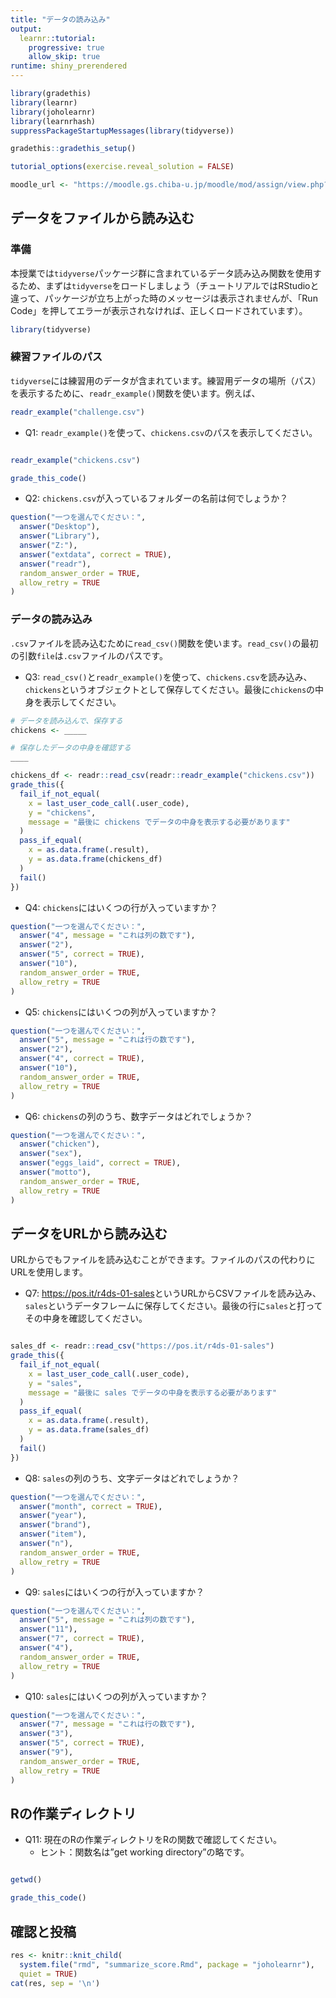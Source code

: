 ```yaml
---
title: "データの読み込み"
output:
  learnr::tutorial:
    progressive: true
    allow_skip: true
runtime: shiny_prerendered
---
```


```r
library(gradethis)
library(learnr)
library(joholearnr)
library(learnrhash)
suppressPackageStartupMessages(library(tidyverse))

gradethis::gradethis_setup()

tutorial_options(exercise.reveal_solution = FALSE)

moodle_url <- "https://moodle.gs.chiba-u.jp/moodle/mod/assign/view.php?id=1291956"
```

## データをファイルから読み込む

### 準備

本授業では`tidyverse`パッケージ群に含まれているデータ読み込み関数を使用するため、まずは`tidyverse`をロードしましょう（チュートリアルではRStudioと違って、パッケージが立ち上がった時のメッセージは表示されませんが、「Run Code」を押してエラーが表示されなければ、正しくロードされています）。

```r
library(tidyverse)
```

### 練習ファイルのパス

`tidyverse`には練習用のデータが含まれています。練習用データの場所（パス）を表示するために、`readr_example()`関数を使います。例えば、

```r
readr_example("challenge.csv")
```

- Q1: `readr_example()`を使って、`chickens.csv`のパスを表示してください。

```r

```

```r
readr_example("chickens.csv")
```

```r
grade_this_code()
```

- Q2: `chickens.csv`が入っているフォルダーの名前は何でしょうか？

```r
question("一つを選んでください：",
  answer("Desktop"),
  answer("Library"),
  answer("Z:"),
  answer("extdata", correct = TRUE),
  answer("readr"),
  random_answer_order = TRUE,
  allow_retry = TRUE
)
```

### データの読み込み

`.csv`ファイルを読み込むために`read_csv()`関数を使います。`read_csv()`の最初の引数`file`は`.csv`ファイルのパスです。

- Q3: `read_csv()`と`readr_example()`を使って、`chickens.csv`を読み込み、`chickens`というオブジェクトとして保存してください。最後に`chickens`の中身を表示してください。

```r
# データを読み込んで、保存する
chickens <- _____

# 保存したデータの中身を確認する
____
```

```r
chickens_df <- readr::read_csv(readr::readr_example("chickens.csv"))
grade_this({
  fail_if_not_equal(
    x = last_user_code_call(.user_code),
    y = "chickens",
    message = "最後に chickens でデータの中身を表示する必要があります"
  )
  pass_if_equal(
    x = as.data.frame(.result),
    y = as.data.frame(chickens_df)
  )
  fail()
})
```

- Q4: `chickens`にはいくつの行が入っていますか？

```r
question("一つを選んでください：",
  answer("4", message = "これは列の数です"),
  answer("2"),
  answer("5", correct = TRUE),
  answer("10"),
  random_answer_order = TRUE,
  allow_retry = TRUE
)
```

- Q5: `chickens`にはいくつの列が入っていますか？

```r
question("一つを選んでください：",
  answer("5", message = "これは行の数です"),
  answer("2"),
  answer("4", correct = TRUE),
  answer("10"),
  random_answer_order = TRUE,
  allow_retry = TRUE
)
```

- Q6: `chickens`の列のうち、数字データはどれでしょうか？

```r
question("一つを選んでください：",
  answer("chicken"),
  answer("sex"),
  answer("eggs_laid", correct = TRUE),
  answer("motto"),
  random_answer_order = TRUE,
  allow_retry = TRUE
)
```

## データをURLから読み込む

URLからでもファイルを読み込むことができます。ファイルのパスの代わりにURLを使用します。

- Q7:  <https://pos.it/r4ds-01-sales>というURLからCSVファイルを読み込み、`sales`というデータフレームに保存してください。最後の行に`sales`と打ってその中身を確認してください。

```r

```

```r
sales_df <- readr::read_csv("https://pos.it/r4ds-01-sales")
grade_this({
  fail_if_not_equal(
    x = last_user_code_call(.user_code),
    y = "sales",
    message = "最後に sales でデータの中身を表示する必要があります"
  )
  pass_if_equal(
    x = as.data.frame(.result),
    y = as.data.frame(sales_df)
  )
  fail()
})
```

- Q8: `sales`の列のうち、文字データはどれでしょうか？

```r
question("一つを選んでください：",
  answer("month", correct = TRUE),
  answer("year"),
  answer("brand"),
  answer("item"),
  answer("n"),
  random_answer_order = TRUE,
  allow_retry = TRUE
)
```

- Q9: `sales`にはいくつの行が入っていますか？

```r
question("一つを選んでください：",
  answer("5", message = "これは列の数です"),
  answer("11"),
  answer("7", correct = TRUE),
  answer("4"),
  random_answer_order = TRUE,
  allow_retry = TRUE
)
```

- Q10: `sales`にはいくつの列が入っていますか？

```r
question("一つを選んでください：",
  answer("7", message = "これは行の数です"),
  answer("3"),
  answer("5", correct = TRUE),
  answer("9"),
  random_answer_order = TRUE,
  allow_retry = TRUE
)
```

## Rの作業ディレクトリ

- Q11: 現在のRの作業ディレクトリをRの関数で確認してください。  
  - ヒント：関数名は"get working directory"の略です。

```r

```

```r
getwd()
```

```r
grade_this_code()
```

## 確認と投稿

```r
res <- knitr::knit_child(
  system.file("rmd", "summarize_score.Rmd", package = "joholearnr"),
  quiet = TRUE)
cat(res, sep = '\n')
```
